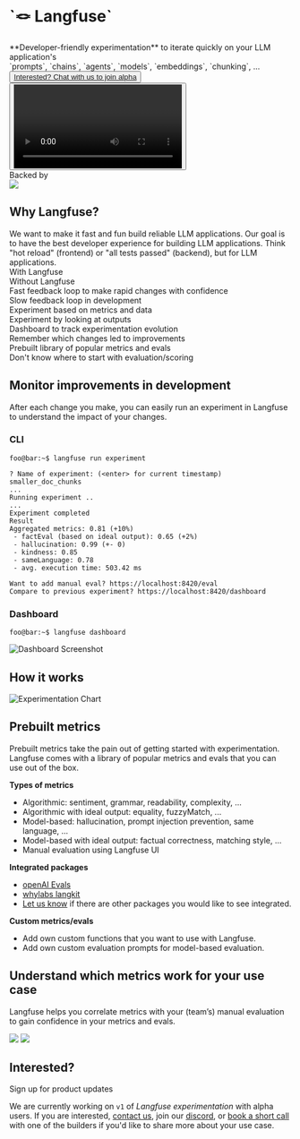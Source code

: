 
<div className="flex flex-col gap-9 mt-20 mb-10 md:mt-24 md:mb-20 lg:my-40 items-center">
  <h1 className="text-center text-4xl">`🪢 Langfuse`</h1>
  <div className="text-xl text-center">
    <div className="mb-2">
      **Developer-friendly experimentation** to iterate quickly on your LLM
      application's
    </div>
    <div>
      `prompts`, `chains`, `agents`, `models`, `embeddings`, `chunking`, ...
    </div>
  </div>
  <div className="flex flex-col items-center gap-4">
    <ProductUpdateSignup source="Experimentation [Landingpage test]" />
    <div className="flex flex-col gap-2 flex-wrap">
      <Button variant="ghost" asChild>
        <a href="https://cal.com/marc-kl/experimentation" target="_blank">
          <Calendar className="h-4 w-4 mr-2" />
          <span>Interested? Chat with us to join alpha</span>
        </a>
      </Button>
      <Button variant="ghost" asChild>
        <a
          href="https://www.loom.com/share/903d50e5d6d341d2aa7f1678562dfaba"
          target="_blank"
        >
          <Video className="h-4 w-4 mr-2" />
          <span>Why do we build Langfuse? (3 min)</span>
        </a>
      </Button>
    </div>
  </div>
  <div>
    <div className="text-center text-gray-500 pb-3 pt-10">Backed by</div>
    <Image src={ycImg} height={30} />
  </div>
</div>

## Why Langfuse?

<Callout type="info" emoji="ℹ️">
  We want to make it fast and fun build reliable LLM applications. Our goal is
  to have the best developer experience for building LLM applications. Think
  "hot reload" (frontend) or "all tests passed" (backend), but for LLM
  applications.
</Callout>

<div className="flex flex-col gap-3 sm:gap-5 mt-8">
  <div className="flex gap-2 sm:gap-4">
    <div className="flex-1 font-semibold">With Langfuse</div>
    <div className="flex-1 font-semibold">Without Langfuse</div>
  </div>
  <div className="flex gap-2 sm:gap-4">
    <div className="flex-1 bg-green-50 text-green-900 px-3 py-1 rounded">
      Fast feedback loop to make rapid changes with confidence
    </div>
    <div className="flex-1 bg-red-50 text-red-900 px-3 py-1 rounded">
      Slow feedback loop in development
    </div>
  </div>
  <div className="flex gap-2 sm:gap-4">
    <div className="flex-1 bg-green-50 text-green-900 px-3 py-1 rounded">
      Experiment based on metrics and data
    </div>
    <div className="flex-1 bg-red-50 text-red-900 px-3 py-1 rounded">
      Experiment by looking at outputs
    </div>
  </div>
  <div className="flex gap-2 sm:gap-4">
    <div className="flex-1 bg-green-50 text-green-900 px-3 py-1 rounded">
      Dashboard to track experimentation evolution
    </div>
    <div className="flex-1 bg-red-50 text-red-900 px-3 py-1 rounded">
      Remember which changes led to improvements
    </div>
  </div>
  <div className="flex gap-2 sm:gap-4">
    <div className="flex-1 bg-green-50 text-green-900 px-3 py-1 rounded">
      Prebuilt library of popular metrics and evals
    </div>
    <div className="flex-1 bg-red-50 text-red-900 px-3 py-1 rounded">
      Don't know where to start with evaluation/scoring
    </div>
  </div>
</div>

## Monitor improvements in development

After each change you make, you can easily run an experiment in Langfuse to understand the impact of your changes.

### CLI

```raw /langfuse run experiment/
foo@bar:~$ langfuse run experiment
```

```raw {7-12}
? Name of experiment: (<enter> for current timestamp) smaller_doc_chunks
...
Running experiment ..
...
Experiment completed
Result
Aggregated metrics: 0.81 (+10%)
 - factEval (based on ideal output): 0.65 (+2%)
 - hallucination: 0.99 (+- 0)
 - kindness: 0.85
 - sameLanguage: 0.78
 - avg. execution time: 503.42 ms

Want to add manual eval? https://localhost:8420/eval
Compare to previous experiment? https://localhost:8420/dashboard
```

### Dashboard

```raw /langfuse dashboard/
foo@bar:~$ langfuse dashboard
```

<div className="mt-8 md:max-w-3xl mx-auto">
  <Image alt="Dashboard Screenshot" src={dashboardImg} />
</div>

## How it works

<div className="mt-8 md:max-w-3xl mx-auto">
  <Image alt="Experimentation Chart" src={experimentationChart} />
</div>

## Prebuilt metrics

Prebuilt metrics take the pain out of getting started with experimentation. Langfuse comes with a library of popular metrics and evals that you can use out of the box.

**Types of metrics**

- Algorithmic: <span className="text-gray-400">sentiment, grammar, readability, complexity, ...</span>
- Algorithmic with ideal output: <span className="text-gray-400">equality, fuzzyMatch, ...</span>
- Model-based: <span className="text-gray-400">hallucination, prompt injection prevention, same language, ...</span>
- Model-based with ideal output: <span className="text-gray-400">factual correctness, matching style, ...</span>
- Manual evaluation using Langfuse UI

**Integrated packages**

- [openAI Evals](https://github.com/openai/evals)
- [whylabs langkit](https://github.com/whylabs/langkit)
- [Let us know](request-eval-packages@langfuse.com) if there are other packages you would like to see integrated.

**Custom metrics/evals**

- Add own custom functions that you want to use with Langfuse.
- Add own custom evaluation prompts for model-based evaluation.

## Understand which metrics work for your use case

Langfuse helps you correlate metrics with your (team’s) manual evaluation to gain confidence in your metrics and evals.

<div className="mt-5 grid sm:grid-cols-2 md:px-20 gap-5 sm:gap-10 md:gap-20">
  <Image src={experimentationMetricEvalFact} />
  <Image src={experimentationMetricEvalKindness} />
</div>

## Interested?

Sign up for product updates

<div className="mt-2">
  <ProductUpdateSignup source="Experimentation [Landingpage test]" />
</div>

We are currently working on `v1` of _Langfuse experimentation_ with alpha users. If you are interested, [contact us](experimentation@langfuse.com), join our [discord](/discord), or [book a short call](https://cal.com/marc-kl) with one of the builders if you'd like to share more about your use case.

